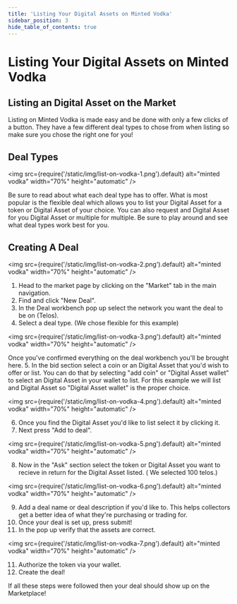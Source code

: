---
title: 'Listing Your Digital Assets on Minted Vodka'
sidebar_position: 3
hide_table_of_contents: true
---

# Listing Your Digital Assets on Minted Vodka

## Listing an Digital Asset on the Market

Listing on Minted Vodka is made easy and be done with only a few clicks of a button. They have a few different deal types to chose from when listing so make sure you chose the right one for you!

## Deal Types

<img
  src={require('/static/img/list-on-vodka-1.png').default}
  alt="minted vodka"
  width="70%"
  height="automatic"
/>

Be sure to read about what each deal type has to offer. What is most popular is the flexible deal which allows you to list your Digital Asset for a token or Digital Asset of your choice. You can also request and Digital Asset for you Digital Asset or multiple for multiple. Be sure to play around and see what deal types work best for you. 

## Creating A Deal

<img
  src={require('/static/img/list-on-vodka-2.png').default}
  alt="minted vodka"
  width="70%"
  height="automatic"
/>

1. Head to the market page by clicking on the "Market" tab in the main navigation.
2. Find and click "New Deal".
3. In the Deal workbench pop up select the network you want the deal to be on (Telos).
4. Select a deal type. (We chose flexible for this example)

<img
  src={require('/static/img/list-on-vodka-3.png').default}
  alt="minted vodka"
  width="70%"
  height="automatic"
/>

Once you've confirmed everything on the deal workbench you'll be brought here.
    5. In the bid section select a coin or an Digital Asset that you'd wish to offer or list. 
You can do that by selecting "add coin" or "Digital Asset wallet" to select an Digital Asset in your wallet to list. For this example we will list and Digital Asset so "Digital Asset wallet" is the proper choice.

<img
  src={require('/static/img/list-on-vodka-4.png').default}
  alt="minted vodka"
  width="70%"
  height="automatic"
/>

6. Once you find the Digital Asset you'd like to list select it by clicking it.
7. Next press "Add to deal".

<img
  src={require('/static/img/list-on-vodka-5.png').default}
  alt="minted vodka"
  width="70%"
  height="automatic"
/>

8. Now in the "Ask" section select the token or Digital Asset you want to recieve in return for the Digital Asset listed. ( We selected 100 telos.)

<img
  src={require('/static/img/list-on-vodka-6.png').default}
  alt="minted vodka"
  width="70%"
  height="automatic"
/>

9. Add a deal name or deal description if you'd like to. This helps collectors get a better idea of what they're purchasing or trading for. 
10. Once your deal is set up, press submit!
11. In the pop up verify that the assets are correct.

<img
  src={require('/static/img/list-on-vodka-7.png').default}
  alt="minted vodka"
  width="70%"
  height="automatic"
/>

11. Authorize the token via your wallet. 
12. Create the deal!

If all these steps were followed then your deal should show up on the Marketplace!
